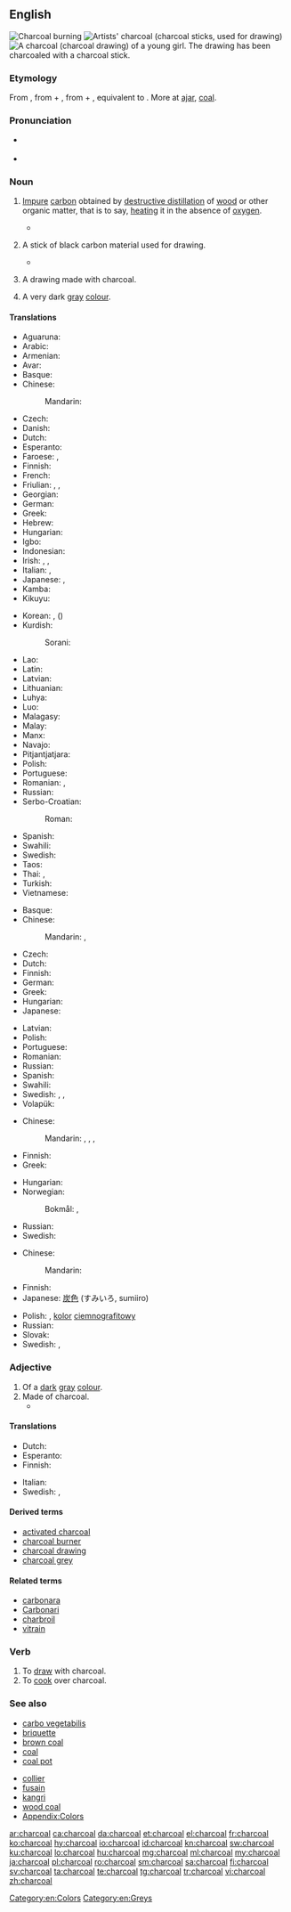 ==English==
{{wikipedia}}
[[File:Charbon de bois rouge.jpg|thumb|'''Charcoal''' burning]]
[[File:Charcoal sticks 051907.jpg|thumb|Artists' '''charcoal''' (charcoal sticks, used for drawing)]]
[[File:Charcoal Drawing of Young Girl on Toned Paper, Vanderpoel.jpg|thumb|A '''charcoal''' (charcoal drawing) of a young girl. The drawing has been '''charcoaled''' with a '''charcoal''' stick.]]

===Etymology===
From {{etyl|enm|en}} {{m|enm|charcole}}, from {{m|enm|charren||to change, turn}} + {{m|enm|cole||coal}}, from {{etyl|ang|en}} {{m|ang|cierran||to change, turn}} + {{m|ang|col||coal}}, equivalent to {{compound|char|coal|lang=en}}. More at [[ajar]], [[coal]].

===Pronunciation===
* {{a|RP}} {{IPA|/ˈtʃɑː.kəʊl/|lang=en}}
* {{audio|en-us-charcoal.ogg|Audio (US)|lang=en}}

===Noun===
{{en-noun|-|s}}

# {{label|en|uncountable}} [[impure|Impure]] [[carbon]] obtained by [[destructive distillation]] of [[wood]] or other organic matter, that is to say, [[heat]]ing it in the absence of [[oxygen]].
#* {{quote-book|year=2006|author=[[w:Edwin Black|Edwin Black]]
|title=Internal Combustion
|chapter=2|url=http://openlibrary.org/works/OL4103950W
|passage=But through the oligopoly, charcoal fuel proliferated throughout London's trades and industries.&nbsp; By the 1200s, brewers and bakers, tilemakers, glassblowers, pottery producers, and a range of other craftsmen all became hour-to-hour consumers of '''charcoal'''.}}
# {{label|en|countable}} A stick of black carbon material used for drawing.
#* {{quote-book|year=1879|title=The Telephone, the Microphone and the Phonograph|author=Th Du Moncel|page=166|passage=He takes the prepared '''charcoal''' used by artists, brings it to a white heat, and suddenly plunges it in a bath of mercury, of which the globules instantly penetrate the pores of charcoal, and may be said to metallize it.}}
# {{label|en|countable}} A drawing made with charcoal.
# A very dark [[gray]] [[colour]].
#: {{color panel|343332}}

====Translations====
{{trans-top|substance}}
* Aguaruna: {{t|agr|kayušik}}
* Arabic: {{t|ar|فَحْمُ الْخَشَب|m}}
* Armenian: {{t|hy|փայտածուխ}}
* Avar: {{t|av|цӏцӏулал тӏуччи|sc=Cyrl}}
* Basque: {{t|eu|ikatz}}
* Chinese:
*: Mandarin: {{t+|cmn|木炭|tr=mùtàn|sc=Hani}}
* Czech: {{t+|cs|dřevěné uhlí|n}}
* Danish: {{t|da|trækul}}
* Dutch: {{t+|nl|houtskool|m}}
* Esperanto: {{t|eo|lignokarbo}}
* Faroese: {{t|fo|trækol|n}}, {{t|fo|viðarkol|n}}
* Finnish: {{t+|fi|puuhiili}}
* French: {{t+|fr|charbon de bois|m}}
* Friulian: {{t|fur|cjarbon|m}}, {{t|fur|cjarvon|m}}, {{t|fur|čharvon|m}}
* Georgian: {{t|ka|ხის ნახშირი|sc=Geor}}
* German: {{t+|de|Holzkohle|f}}
* Greek: {{t+|el|κάρβουνο|n}}
* Hebrew: {{t|he|פֶּחָם עֵץ|tr=pecham 'etz|sc=Hebr}}
* Hungarian: {{t+|hu|faszén}}
* Igbo: {{t|ig|íchẹoku}}
* Indonesian: {{t+|id|arang}}
* Irish: {{t|ga|fioghual|m}}, {{t|ga|gualach|m}}, {{qualifier|for drawing}} {{t|ga|gualach líníochta|m}}
* Italian: {{t+|it|carbone|m}}, {{t+|it|carbonella|f}}
* Japanese: {{t+|ja|炭|tr=すみ, sumi}}, {{t|ja|木炭|tr=もくたん, mokutan}}
* Kamba: {{t|kam|makaa}}
* Kikuyu: {{t|ki|makara}}
{{trans-mid}}
* Korean: {{t+|ko|숯|tr=sut}}, {{t+|ko|목탄|tr=moktan}} ({{t+|ko|木炭}})
* Kurdish:
*: Sorani: {{t|ku|خه‌ڵوز|tr=xelluz|sc=ku-Arab}}
* Lao: {{t|lo|ຖ່ານ|sc=Laoo}}
* Latin: {{t|la|carbo|m}}
* Latvian: {{t|lv|ogles|p}}
* Lithuanian: {{t+|lt|anglis}}
* Luhya: {{t|luy|likaa}}
* Luo: {{t|luo|makaa}}
* Malagasy: {{t+|mg|àrina}}
* Malay: {{t|ms|arang}}
* Manx: {{t|gv|geayl foiee|m}}
* Navajo: {{t|nv|tʼeesh}}
* Pitjantjatjara: {{t|pjt|aḻṯa}}
* Polish: {{t|pl|węgiel drzewny|m}}
* Portuguese: {{t+|pt|carvão|m}}
* Romanian: {{t+|ro|cărbune|m}}, {{t|ro|cărbune de lemn|m}}
* Russian: {{t|ru|древе́сный у́голь|m}}
* Serbo-Croatian:
*: Roman: {{t|sh|drveni ugalj|m}}
* Spanish: {{t+|es|carbón|m}}
* Swahili: {{t+|sw|kaa}}
* Swedish: {{t+|sv|träkol|n}}
* Taos: {{t|twf|úyna}}
* Thai: {{t|th|ถ่านไม้|tr=tàan máai}}, {{t+|th|ถ่าน|tr=tàan}}
* Turkish: {{t+|tr|odun kömürü}}
* Vietnamese: {{t+|vi|than gỗ}}
{{trans-bottom}}

{{trans-top|stick used for drawing}}
* Basque: {{t|eu|ekurrikatz}}
* Chinese:
*: Mandarin: {{t|cmn|炭筆|sc=Hani}}, {{t+|cmn|炭笔|tr=tànbǐ|sc=Hani}}
* Czech: {{t+|cs|uhel|m}}
* Dutch: {{t+|nl|houtskool|m}}
* Finnish: {{t+|fi|hiili}}
* German: {{t+|de|Kohle|f}}
* Greek: {{t+|el|κάρβουνο|n}}
* Hungarian: {{t|hu|rajzszén}}
* Japanese: {{t|ja|木炭|tr=もくたん, mokutan}}
{{trans-mid}}
* Latvian: {{t|lv|ogle|f}}
* Polish: {{t+|pl|węgiel|m}}
* Portuguese: {{t+|pt|carvão|m}}
* Romanian: {{t+|ro|cărbune|m}}
* Russian: {{t+|ru|у́голь|m}}
* Spanish: {{t+|es|carboncillo|m}}
* Swahili: {{t+|sw|makaa}}
* Swedish: {{t|sv|kolkrita|c}}, {{t|sv|teckningskol|n}}, {{t|sv|ritkol|n}}
* Volapük: {{t|vo|däsinakolat}}
{{trans-bottom}}

{{trans-top|charcoal drawing}}
* Chinese:
*: Mandarin: {{t+|cmn|木炭畫}}, {{t+|cmn|木炭画|tr=mùtànhuà}}, {{t+|cmn|炭畫}}, {{t+|cmn|炭画|tr=tànhuà}}
* Finnish: {{t|fi|hiilipiirros}}
* Greek: {{t+|el|κάρβουνο|n}}
{{trans-mid}}
* Hungarian: {{t+|hu|szénrajz}}
* Norwegian:
*: Bokmål: {{t|nb|kulltegning|m|f}}, {{t|nb|koltegning|m|f}}
* Russian: {{t-needed|ru}}
* Swedish: {{t|sv|kolteckning|c}}
{{trans-bottom}}

{{trans-top|colour}}
* Chinese:
*: Mandarin: {{t-needed|cmn}}
* Finnish: {{t+|fi|antrasiitti}}
* Japanese: [[炭]][[色]] (すみいろ, sumiiro)
{{trans-mid}}
* Polish: {{t+|pl|antracyt|m}}, [[kolor]] [[ciemnografitowy]] {{g|m}}
* Russian: {{t+|ru|угольный}}
* Slovak: {{t|sk|antracitová|f}}
* Swedish: {{t|sv|antracitgrå}}, {{t+|sv|antracit}}
{{trans-bottom}}

===Adjective===
{{en-adj}}

# Of a [[dark]] [[gray]] [[colour]].
# Made of charcoal.
#* {{quote-book|year=2006|author=[[w:Edwin Black|Edwin Black]]
|title=Internal Combustion
|chapter=2|url=http://openlibrary.org/works/OL4103950W
|passage=But through the oligopoly, '''charcoal''' fuel proliferated throughout London's trades and industries.&nbsp; By the 1200s, brewers and bakers, tilemakers, glassblowers, pottery producers, and a range of other craftsmen all became hour-to-hour consumers of charcoal.}}

====Translations====
{{trans-top|colour}}
* Dutch: {{t+|nl|antraciet}}
* Esperanto: {{t|eo|lignokarba}}
* Finnish: {{t+|fi|antrasiitti}}
{{trans-mid}}
* Italian: {{t+|it|antracite}}
* Swedish: {{t|sv|antracitgrå}}, {{t+|sv|antracit}}
{{trans-bottom}}

====Derived terms====
* [[activated charcoal]]
* [[charcoal burner]]
* [[charcoal drawing]]
* [[charcoal grey]]

====Related terms====
* [[carbonara]]
* [[Carbonari]]
* [[charbroil]]
* [[vitrain]]

===Verb===
{{en-verb}}

# To [[draw]] with charcoal.
# To [[cook]] over charcoal.

===See also===
{{top2}}
* [[carbo vegetabilis]]
* [[briquette]]
* [[brown coal]]
* [[coal]]
* [[coal pot]]
{{mid2}}
* [[collier]]
* [[fusain]]
* [[kangri]]
* [[wood coal]]
* [[Appendix:Colors]]
{{bottom}}

[[Category:en:Colors]]
[[Category:en:Greys]]

[[ar:charcoal]]
[[ca:charcoal]]
[[da:charcoal]]
[[et:charcoal]]
[[el:charcoal]]
[[fr:charcoal]]
[[ko:charcoal]]
[[hy:charcoal]]
[[io:charcoal]]
[[id:charcoal]]
[[kn:charcoal]]
[[sw:charcoal]]
[[ku:charcoal]]
[[lo:charcoal]]
[[hu:charcoal]]
[[mg:charcoal]]
[[ml:charcoal]]
[[my:charcoal]]
[[ja:charcoal]]
[[pl:charcoal]]
[[ro:charcoal]]
[[sm:charcoal]]
[[sa:charcoal]]
[[fi:charcoal]]
[[sv:charcoal]]
[[ta:charcoal]]
[[te:charcoal]]
[[tg:charcoal]]
[[tr:charcoal]]
[[vi:charcoal]]
[[zh:charcoal]]